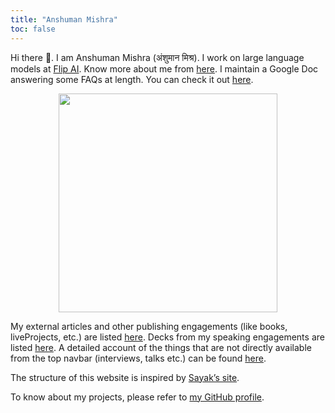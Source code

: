 ```yaml
---
title: "Anshuman Mishra"
toc: false
---
```


Hi there 👋. I am Anshuman Mishra (अंशुमान मिश्र). I work on large language models at [Flip AI](https://flip.ai). Know more about me
from [here](https://shivance.github.io/about). I maintain a Google Doc answering some FAQs at length. You can check it out [here](https://bit.ly/494KDwM). 


<center>
<img src="assets/pic_5.jpeg" width=350/>
</center>

My external articles and other publishing engagements (like books, liveProjects, etc.) are listed [here](pages/authoring.qmd). Decks
from my speaking engagements are listed [here](pages/talksseminarsworkshops.qmd). A detailed account of the things that are not
directly available from the top navbar (interviews, talks etc.) can be found [here](pages/resources.qmd).

The structure of this website is inspired by [Sayak's site](https://sayak.dev).

To know about my projects, please refer to [my GitHub profile](https://github.com/shivance). 